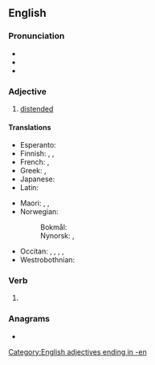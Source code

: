 ==English==

===Pronunciation===
* {{IPA|/ˈswəʊlən/|lang=en}}
* {{audio|LL-Q1860 (eng)-Back ache-swollen.wav|Audio|lang=en}}
* {{rhymes|əʊlən|lang=en}}

===Adjective===
{{en-adj|more}}

# [[distended]]

====Translations====
{{trans-top|distended}}
* Esperanto: {{t|eo|ŝveligita}}
* Finnish: {{t|fi|ajettunut}}, {{t+|fi|turvonnut}}, {{t+|fi|paisunut}}
* French: {{t+|fr|enflé}}, {{t+|fr|gonflé}}
* Greek: {{t+|el|πρησμένος}}, {{t+|el|φουσκωμένος}}
* Japanese: {{t|ja|腫れた|tr=hareta}}
* Latin: {{t|la|tumidus}}
{{trans-mid}}
* Maori: {{t|mi|matakoma}}, {{t|mi|tetere}}, {{t|mi|uruuru}}
* Norwegian:
*: Bokmål: {{t|nb|svullen}}
*: Nynorsk: {{t|nn|svullen}}, {{t|nn|svollen}}
* Occitan: {{t|oc|conflat}}, {{t|oc|bufat}}, {{t|oc|bofat}}, {{t|oc|embofit}}, {{t|oc|espompit}}
* Westrobothnian: {{t|gmq-bot|sulli}}
{{trans-bottom}}

===Verb===
{{head|en|verb form}}

# {{past participle of|swell|lang=en|nocat=1}}

===Anagrams===
* {{anagrams|en|a=ellnosw|Nowells|nowells}}

[[Category:English adjectives ending in -en]]